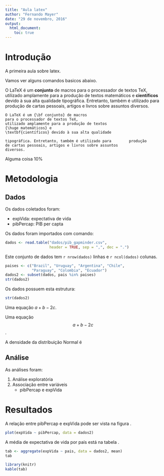 ```yaml
---
title: "Aula latex"
author: "Fernando Mayer"
date: "29 de novembro, 2016"
output:
  html_document:
    toc: true
---
```


# Introdução

A primeira aula sobre latex.

Vamos ver alguns comandos basicos abaixo.

O LaTeX é um **conjunto** de macros para o processador de textos TeX, utilizado amplamente para a produção de textos
matemáticos e **científicos** devido à sua alta qualidade
tipográfica. Entretanto, também é utilizado para        produção
de cartas pessoais, artigos e livros sobre assuntos
diversos.

```
O LaTeX é um {\bf conjunto} de macros
para o processador de textos TeX,
utilizado amplamente para a produção de textos
{\huge matemáticos} e
\textbf{científicos} devido à sua alta qualidade

tipográfica. Entretanto, também é utilizado para        produção
de cartas pessoais, artigos e livros sobre assuntos
diversos.
```

<!-- % Alguma coisa 10% -->
Alguma coisa 10\%

# Metodologia

## Dados

Os dados coletados foram:

- expVida: expectativa de vida
- pibPercap: PIB per capta

Os dados foram importados com  comando:

```r
dados <- read.table("dados/pib_gapminder.csv",
                    header = TRUE, sep = ",", dec = ".")
```

Este conjunto de dados tem `r nrow(dados)` linhas e `r ncol(dados)` colunas.

```r
paises <- c("Brazil", "Uruguay", "Argentina", "Chile",
            "Paraguay", "Colombia", "Ecuador")
dados2 <- subset(dados, pais %in% paises)
str(dados2)
```

Os dados possuem esta estrutura:

```r
str(dados2)
```

Uma equação $a+b-2c$.

Uma equação $$a+b-2c$$.

A densidade da distribuição Normal é

\begin{equation} \label{eq:normal}
f(x) = \frac{1}{\sqrt{2\pi}\sigma}
  \exp{\left[ -\frac{1}{2}
  \left( \frac{x - \mu}{\sigma} \right)^2 \right] }
\end{equation}

## Análise

As análises foram:

1. Análise exploratória
2. Associação entre variáveis
    - pibPercap e expVida

# Resultados

A relação entre pibPercap e expVida pode ser vista na figura \ref{fig:xyplot}.

```r
plot(expVida ~ pibPercap, data = dados2)
```

A média de expectativa de vida por país está na tabela \ref{tab:medias}.

```r
tab <- aggregate(expVida ~ pais, data = dados2, mean)
tab
```

```r
library(knitr)
kable(tab)
```












